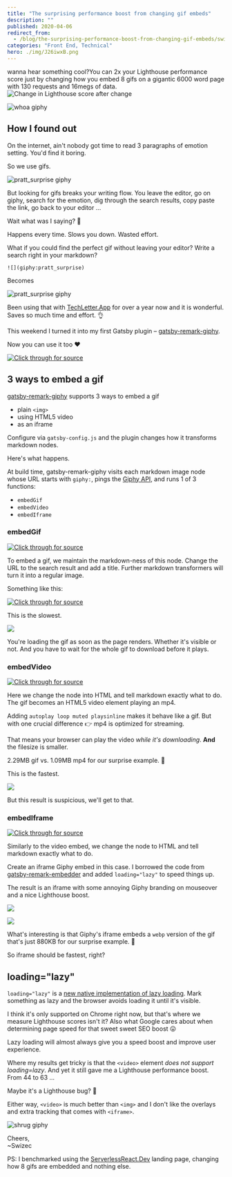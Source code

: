 ```yaml
---
title: "The surprising performance boost from changing gif embeds"
description: ""
published: 2020-04-06
redirect_from:
  - /blog/the-surprising-performance-boost-from-changing-gif-embeds/swizec/9365
categories: "Front End, Technical"
hero: ./img/J26iwxB.png
---
```


wanna hear something cool?You can 2x your Lighthouse performance score just by changing how you embed 8 gifs on a gigantic 6000 word page with 130 requests and 16megs of data.![Change in Lighthouse score after change](./img/J26iwxB.png)

![whoa giphy](./img/media-3o6gDPXMNxFhvHdcf6-giphy.gif)

## How I found out

On the internet, ain't nobody got time to read 3 paragraphs of emotion setting. You'd find it boring.

So we use gifs.

![pratt_surprise giphy](./img/media-90F8aUepslB84-giphy.gif)

But looking for gifs breaks your writing flow. You leave the editor, go on giphy, search for the emotion, dig through the search results, copy paste the link, go back to your editor ...

Wait what was I saying? 🤔

Happens every time. Slows you down. Wasted effort.

What if you could find the perfect gif without leaving your editor? Write a search right in your markdown?

`![](giphy:pratt_surprise)`

Becomes

![pratt_surprise giphy](./img/media-90F8aUepslB84-giphy.gif)

Been using that with [TechLetter.App](https://techletter.app) for over a year now and it is wonderful. Saves so much time and effort. 👌

This weekend I turned it into my first Gatsby plugin – [gatsby-remark-giphy](https://github.com/Swizec/gatsby-remark-giphy).

Now you can use it too ❤️

[![Click through for source](./img/techletter.app-screenshot-1586186299871.png)](https://twitter.com/Swizec/status/1246595122197721088)

## 3 ways to embed a gif

[gatsby-remark-giphy](https://github.com/Swizec/gatsby-remark-giphy) supports 3 ways to embed a gif

- plain `<img>`
- using HTML5 video
- as an iframe

Configure via `gatsby-config.js` and the plugin changes how it transforms markdown nodes.

Here's what happens.

At build time, gatsby-remark-giphy visits each markdown image node whose URL starts with `giphy:`, pings the [Giphy API](https://developers.giphy.com/), and runs 1 of 3 functions:

- `embedGif`
- `embedVideo`
- `embedIframe`

### embedGif

[![Click through for source](./img/techletter.app-screenshot-1586186176114.png)](<https://carbon.now.sh/?bg=rgba(255,255,255,1)&t=seti&l=typescript&ds=true&wc=true&wa=true&pv=48px&ph=32px&ln=false&code=function%20embedGif(imageNode%2C%20giphy%3A%20GIFObject)%20%7B%0A%20%20%20%20const%20search%20%3D%20imageNode.url.replace(%2F%5Egiphy%3A%2F%2C%20%22%22)%3B%0A%0A%20%20%20%20imageNode.alt%20%3D%20search%3B%0A%20%20%20%20imageNode.url%20%3D%20giphy.images.downsized_large.url%3B%0A%20%20%20%20imageNode.title%20%3D%20imageNode.title%20%7C%7C%20search%3B%0A%0A%20%20%20%20return%20imageNode%3B%0A%7D>)

To embed a gif, we maintain the markdown-ness of this node. Change the URL to the search result and add a title. Further markdown transformers will turn it into a regular image.

Something like this:

[![Click through for source](./img/techletter.app-screenshot-1586186176604.png)](<https://carbon.now.sh/?bg=rgba(255,255,255,1)&t=seti&l=html&ds=true&wc=true&wa=true&pv=48px&ph=32px&ln=false&code=%3Cimg%20src%3D%22https%3A%2F%2Fmedia.giphy.com%2Fmedia%2F5VKbvrjxpVJCM%2Fgiphy.gif%22%20alt%3D%22search%22%20%2F%3E>)

This is the slowest.

![](./img/9543257d7dd2cbf88a0009844cbe7e2900309101-68747470733a2f2f692e696d6775722e636f6d2f6c6852647169452e706e67.png)

You're loading the gif as soon as the page renders. Whether it's visible or not. And you have to wait for the whole gif to download before it plays.

### embedVideo

[![Click through for source](./img/YNQOHBz.png)](<https://carbon.now.sh/?bg=rgba(255,255,255,1)&t=seti&l=typescript&ds=true&wc=true&wa=true&pv=48px&ph=32px&ln=false&code=function%20embedVideo(imageNode%2C%20giphy%3A%20GIFObject%2C%20embedWidth)%20%7B%0A%20%20%20%20const%20srcHTML%20%3D%20%60%3Csource%20src%3D%24%7Bgiphy.images.looping.mp4%7D%20type%3D%22video%2Fmp4%22%20%2F%3E%60%3B%0A%0A%20%20%20%20imageNode.type%20%3D%20%22html%22%3B%0A%20%20%20%20imageNode.children%20%3D%20undefined%3B%0A%20%20%20%20imageNode.value%20%3D%20%60%3Cvideo%20style%3D%22margin%3A%20auto%20auto%3B%20display%3A%20block%3B%20max-width%3A%20%24%7BembedWidth%7D%22%20autoplay%20loop%20muted%20playsinline%20loading%3D%22lazy%22%3E%0A%20%20%20%20%20%20%20%20%20%20%20%20%24%7BsrcHTML%7D%0A%20%20%20%20%20%20%20%20%3C%2Fvideo%3E%60%3B%0A%0A%20%20%20%20return%20imageNode%3B%0A%7D>)

Here we change the node into HTML and tell markdown exactly what to do. The gif becomes an HTML5 video element playing an mp4.

Adding `autoplay loop muted playsinline` makes it behave like a gif. But with one crucial difference 👉 mp4 is optimized for streaming.

That means your browser can play the video _while it's downloading_. **And** the filesize is smaller.

2.29MB gif vs. 1.09MB mp4 for our surprise example. 🤯

This is the fastest.

![](./img/f04e81be56821573c3b13431282e080864c48c94-68747470733a2f2f692e696d6775722e636f6d2f6e305a32536c562e706e67.png)

But this result is suspicious, we'll get to that.

### embedIframe

[![Click through for source](./img/5W1qqqc.png)](<https://carbon.now.sh/?bg=rgba(255%2C255%2C255%2C1)&t=seti&wt=none&l=typescript&ds=true&dsyoff=20px&dsblur=68px&wc=true&wa=true&pv=48px&ph=32px&ln=false&fl=1&fm=Hack&fs=14px&lh=133%25&si=false&es=2x&wm=false&code=function%2520embedIframe(imageNode%252C%2520giphy%253A%2520GIFObject%252C%2520embedWidth)%2520%257B%250A%2520%2520%2520%2520const%2520responsivePadding%2520%253D%2520Math.round(%250A%2520%2520%2520%2520%2520%2520%2520%2520(Number(giphy.images.original.height)%2520%252F%250A%2520%2520%2520%2520%2520%2520%2520%2520%2520%2520%2520%2520Number(giphy.images.original.width))%2520*%250A%2520%2520%2520%2520%2520%2520%2520%2520%2520%2520%2520%2520Number(embedWidth.replace(%2522%2525%2522%252C%2520%2522%2522))%250A%2520%2520%2520%2520)%253B%250A%250A%2520%2520%2520%2520imageNode.type%2520%253D%2520%2522html%2522%253B%250A%2520%2520%2520%2520imageNode.children%2520%253D%2520undefined%253B%250A%2520%2520%2520%2520imageNode.value%2520%253D%2520%2560%253Cdiv%2520style%253D%2522width%253A%2524%257BembedWidth%257D%253Bheight%253A0%253Bpadding-bottom%253A%2524%257BresponsivePadding%257D%2525%253Bposition%253Arelative%253Bmargin%253A%25200%2520auto%2522%253E%253Ciframe%2520src%253D%2522%2524%257Bgiphy.embed_url%257D%2522%2520width%253D%2522100%2525%2522%2520height%253D%2522100%2525%2522%2520style%253D%2522position%253Aabsolute%2522%2520frameborder%253D%25220%2522%2520class%253D%2522giphy-embed%2522%2520allowfullscreen%2520loading%253D%2522lazy%2522%253E%253C%252Fiframe%253E%253C%252Fdiv%253E%2560%253B%250A%250A%2520%2520%2520%2520return%2520imageNode%253B%250A%257D%250A>)

Similarly to the video embed, we change the node to HTML and tell markdown exactly what to do.

Create an iframe Giphy embed in this case. I borrowed the code from [gatsby-remark-embedder](https://github.com/MichaelDeBoey/gatsby-remark-embedder) and added `loading="lazy"` to speed things up.

The result is an iframe with some annoying Giphy branding on mouseover and a nice Lighthouse boost.

![](./img/c1QcNNs.png)

![](./img/8719b20c378309194a227a90f89c1788112c1a16-68747470733a2f2f692e696d6775722e636f6d2f514935426152702e706e67.png)

What's interesting is that Giphy's iframe embeds a `webp` version of the gif that's just 880KB for our surprise example. 🤨

So iframe should be fastest, right?

## loading="lazy"

`loading="lazy"` is a [new native implementation of lazy loading](https://addyosmani.com/blog/lazy-loading/). Mark something as lazy and the browser avoids loading it until it's visible.

I think it's only supported on Chrome right now, but that's where we measure Lighthouse scores isn't it? Also what Google cares about when determining page speed for that sweet sweet SEO boost 😛

Lazy loading will almost always give you a speed boost and improve user experience.

Where my results get tricky is that the `<video>` element _does not support loading=lazy_. And yet it still gave me a Lighthouse performance boost. From 44 to 63 ...

Maybe it's a Lighthouse bug? 🤔

Either way, `<video>` is much better than `<img>` and I don't like the overlays and extra tracking that comes with `<iframe>`.

![shrug giphy](./img/media-JRhS6WoswF8FxE0g2R-giphy.gif)

Cheers,  
~Swizec

PS: I benchmarked using the [ServerlessReact.Dev](https://serverlessreact.dev) landing page, changing how 8 gifs are embedded and nothing else.
